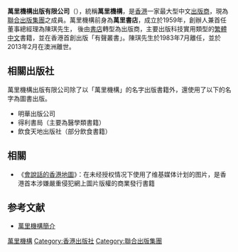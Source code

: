 '''萬里機構出版有限公司'''（{{lang-en|'''Wan Li Book Co., Ltd.'''}}），統稱'''萬里機構'''，是[[香港|香港]]一家最大型中文[[出版商|出版商]]，現為[[聯合出版集團|聯合出版集團]]之成員。萬里機構前身為'''萬里書店'''，成立於1959年，創辦人兼首任董事總經理為陳琪先生， 後由[[書店|書店]]轉型為出版商，主要出版科技實用類型的[[繁體中文|繁體中文]]書籍，並在香港首創出版「有聲叢書」。陳琪先生於1983年7月離任，並於2013年2月在澳洲離世。

==相關出版社==
萬里機構出版有限公司除了以「萬里機構」的名字出版書籍外，還使用了以下的名字為圖書出版。
*明華出版公司
*得利書局（主要為醫學類書籍）
*飲食天地出版社（部分飲食書籍）

==相關==
*《[[會說話的香港地圖|會說話的香港地圖]]》：在未经授权情况下使用了维基媒体计划的图片，是香港首本涉嫌嚴重侵犯網上圖片版權的商業發行書籍

== 参考文献 ==
{{Reflist}}
*[http://www.wanlibk.com/wanli/wanli.htm 萬里機構簡介] {{Wayback|url=http://www.wanlibk.com/wanli/wanli.htm |date=20200122085237 }}

[[Category:萬里機構|]]
[[Category:香港出版社|Category:香港出版社]]
[[Category:聯合出版集團|Category:聯合出版集團]]
